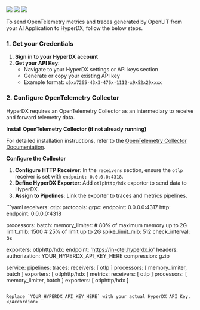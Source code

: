 <Frame>
  <img src="/images/hyperdx-dashboard-1.png" />
  <img src="/images/hyperdx-dashboard-2.png" />
</Frame>

<Frame>
  <img src="/images/hyperdx-dashboard-3.png" />
</Frame>

To send OpenTelemetry metrics and traces generated by OpenLIT from your AI Application to HyperDX, follow the below steps.

### 1. Get your Credentials

1. **Sign in to your HyperDX account**
1. **Get your API Key**:
   - Navigate to your HyperDX settings or API keys section
   - Generate or copy your existing API key
   - Example format: `x6xx7265-43x3-476x-1112-x9x52x29xxxx`

### 2. Configure OpenTelemetry Collector

HyperDX requires an OpenTelemetry Collector as an intermediary to receive and forward telemetry data.

**Install OpenTelemetry Collector (if not already running)**

For detailed installation instructions, refer to the [OpenTelemetry Collector Documentation](https://opentelemetry.io/docs/collector/installation/).

**Configure the Collector**

1. **Configure HTTP Receiver**: In the `receivers` section, ensure the `otlp` receiver is set with `endpoint: 0.0.0.0:4318`.
2. **Define HyperDX Exporter**: Add `otlphttp/hdx` exporter to send data to HyperDX.
3. **Assign to Pipelines**: Link the exporter to traces and metrics pipelines.

<Accordion title="Complete Collector Configuration">
```yaml
receivers:
  otlp:
    protocols:
      grpc:
        endpoint: 0.0.0.0:4317
      http:
        endpoint: 0.0.0.0:4318

processors:
  batch:
  memory_limiter:
    # 80% of maximum memory up to 2G
    limit_mib: 1500
    # 25% of limit up to 2G
    spike_limit_mib: 512
    check_interval: 5s

exporters:
  otlphttp/hdx:
    endpoint: 'https://in-otel.hyperdx.io'
    headers:
      authorization: YOUR_HYPERDX_API_KEY_HERE
    compression: gzip

service:
  pipelines:
    traces:
      receivers: [ otlp ]
      processors: [ memory_limiter, batch ]
      exporters: [ otlphttp/hdx ]
    metrics:
      receivers: [ otlp ]
      processors: [ memory_limiter, batch ]
      exporters: [ otlphttp/hdx ]
```

Replace `YOUR_HYPERDX_API_KEY_HERE` with your actual HyperDX API Key.
</Accordion>
